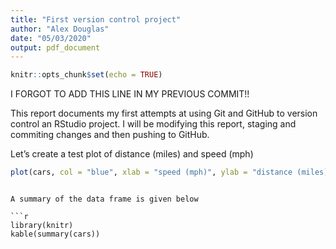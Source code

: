 ```yaml
---
title: "First version control project"
author: "Alex Douglas"
date: "05/03/2020"
output: pdf_document
---
```


```r
knitr::opts_chunk$set(echo = TRUE)
```

I FORGOT TO ADD THIS LINE IN MY PREVIOUS COMMIT!!

This report documents my first attempts at using Git and GitHub to version control an RStudio project. I will be modifying this report, staging and commiting changes and then pushing to GitHub.

Let's create a test plot of distance (miles) and speed (mph)

```r
plot(cars, col = "blue", xlab = "speed (mph)", ylab = "distance (miles)")
```

```

A summary of the data frame is given below

```r
library(knitr)
kable(summary(cars))
```



